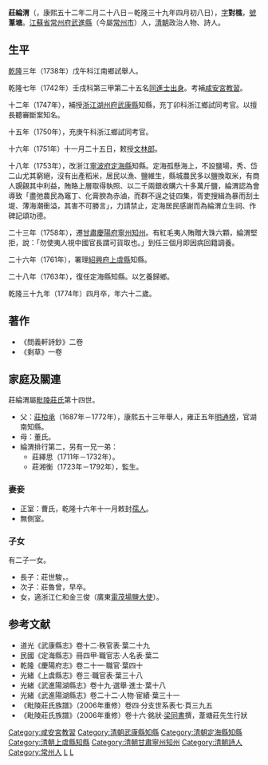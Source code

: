 '''莊綸渭'''（{{bd|1713年|3月24日|1774年|5月17日|catIdx=Z莊}}，康熙五十二年二月二十八日－乾隆三十九年四月初八日），[[表字|字]]'''對樵'''，[[號|號]]'''葦塘'''。[[江蘇省|江蘇省]][[常州府|常州府]][[武進縣|武進縣]]（今屬[[常州市|常州市]]）人，[[清朝|清朝]]政治人物、詩人。

==生平==
[[乾隆|乾隆]]三年（1738年）戊午科江南鄉試舉人。

乾隆七年（1742年）壬戌科第三甲第二十五名[[同進士出身|同進士出身]]。考補[[咸安宮教習|咸安宮教習]]。

十二年（1747年），補授[[浙江|浙江]][[湖州府|湖州府]][[武康縣|武康縣]]知縣，充丁卯科浙江鄉試同考官。以擅長聽審斷案知名。

十五年（1750年），充庚午科浙江鄉試同考官。

十六年（1751年）十一月二十五日，敕授[[文林郎|文林郎]]。

十八年（1753年），改浙江[[寧波府|寧波府]][[定海縣|定海縣]]知縣。定海孤懸海上，不設鹽場，秀、岱二山尤其窮絕，沒有出產稻米，居民以漁、鹽維生，縣城農民多以鹽換取米，有商人覬覦其中利益，賄賂上層取得執照、以二千兩銀收購六十多萬斤鹽，綸渭認為會導致「盡弛農民為竈丁、化膏腴為赤滷，而群不逞之徒四集，胥吏搜緝為暴而刮土堤、薄海潮衝溢，其害不可勝言」，力請禁止，定海居民感謝而為綸渭立生祠、作碑記頌功德。

二十三年（1758年），遷[[甘肅|甘肅]][[慶陽府|慶陽府]][[寧州_(甘肅)|寧州]][[知州|知州]]。有紅毛夷人賄贈大珠六顆，綸渭堅拒，說：「勿使夷人視中國官長謂可貨取也。」到任三個月即因病回籍調養。

二十六年（1761年），署理[[紹興府|紹興府]][[上虞縣|上虞縣]]知縣。

二十八年（1763年），復任定海縣知縣。以乞養歸鄉。

乾隆三十九年（1774年）四月卒，年六十二歲。

==著作==
*《問義軒詩鈔》二卷
*《剩草》一卷

==家庭及關連==
莊綸渭屬[[毗陵莊氏|毗陵莊氏]]第十四世。
*父：[[莊柏承|莊柏承]]（1687年－1772年），康熙五十三年舉人，雍正五年[[明通榜|明通榜]]，官湖南知縣。
*母：董氏。
*綸渭排行第二，另有一兄一弟：
**莊繹思（1711年－1732年）。
**莊湘衡（1723年－1792年），監生。

===妻妾===
*正室：曹氏，乾隆十六年十一月敕封[[孺人|孺人]]。
*無側室。
===子女===
有二子一女。
*長子：莊世駿，。
*次子：莊魯曾，早卒。
*女，適浙江仁和金三俊（廣東[[電茂場|電茂場]][[鹽大使|鹽大使]]）。

==参考文献==
{{reflist}}
*道光《武康縣志》卷十二·秩官表·葉二十九
*民國《定海縣志》冊四甲·職官志·人名表·葉二
*乾隆《慶陽府志》卷二十一·職官·葉四十
*光緒《上虞縣志》卷三·職官表·葉三十八
*光緒《武進陽湖縣志》卷十九·選舉·進士·葉十八
*光緒《武進陽湖縣志》卷二十二·人物·宦績·葉三十一
*《毗陵莊氏族譜》（2006年重修）卷四·分支世系表七·頁三九五
*《毗陵莊氏族譜》（2006年重修）卷十六·銘狀·[[梁同書|梁同書]]撰，葦塘莊先生行狀

{{乾隆七年壬戌科殿試金榜}}
{{毗陵莊氏}}
{{DEFAULTSORT:Z莊}}
[[Category:咸安宮教習|Category:咸安宮教習]]
[[Category:清朝武康縣知縣|Category:清朝武康縣知縣]]
[[Category:清朝定海縣知縣|Category:清朝定海縣知縣]]
[[Category:清朝上虞縣知縣|Category:清朝上虞縣知縣]]
[[Category:清朝甘肅寧州知州|Category:清朝甘肅寧州知州]]
[[Category:清朝詩人|Category:清朝詩人]]
[[Category:常州人|Category:常州人]]
[[Category:莊姓|L]]
[[Category:毗陵莊氏|L]]